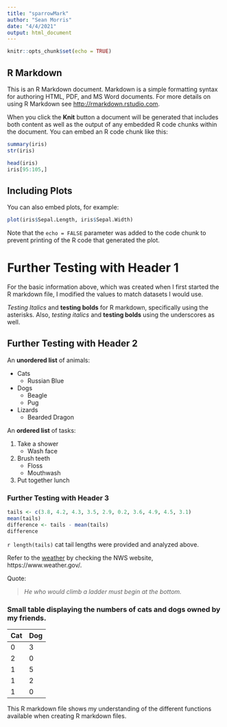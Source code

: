 ---
title: "sparrowMark"
author: "Sean Morris"
date: "4/4/2021"
output: html_document
---

```{r setup, include=FALSE}
knitr::opts_chunk$set(echo = TRUE)
```

## R Markdown

This is an R Markdown document. Markdown is a simple formatting syntax for authoring HTML, PDF, and MS Word documents. For more details on using R Markdown see <http://rmarkdown.rstudio.com>.

When you click the **Knit** button a document will be generated that includes both content as well as the output of any embedded R code chunks within the document. You can embed an R code chunk like this:

```{r cars}
summary(iris)
str(iris)

head(iris)
iris[95:105,]
```

## Including Plots

You can also embed plots, for example:

```{r pressure, echo=FALSE}
plot(iris$Sepal.Length, iris$Sepal.Width)
```

Note that the `echo = FALSE` parameter was added to the code chunk to prevent printing of the R code that generated the plot.

# Further Testing with Header 1

For the basic information above, which was created when I first started the R markdown file, I modified the values to match datasets I would use.

*Testing Italics* and **testing bolds** for R markdown, specifically using the asterisks. Also, _testing italics_ and __testing bolds__ using the underscores as well.

## Further Testing with Header 2

An **unordered list** of animals:

  * Cats
    + Russian Blue
  * Dogs
    + Beagle
    + Pug
  * Lizards
    + Bearded Dragon

An __ordered list__ of tasks:

1. Take a shower
    + Wash face
2. Brush teeth
    + Floss
    + Mouthwash
3. Put together lunch

### Further Testing with Header 3
```{r}
tails <- c(3.8, 4.2, 4.3, 3.5, 2.9, 0.2, 3.6, 4.9, 4.5, 3.1)
mean(tails)
difference <- tails - mean(tails)
difference
```

`r length(tails)` cat tail lengths were provided and analyzed above.

Refer to the [weather](https://www.weather.gov/) by checking the NWS website, https://www.weather.gov/.

Quote:

> _He who would climb a ladder must begin at the bottom._

### Small table displaying the numbers of cats and dogs owned by my friends.

Cat | Dog
--- | ---
 0  |  3
 2  |  0
 1  |  5
 1  |  2
 1  |  0
 
This R markdown file shows my understanding of the different functions available when creating R markdown files.